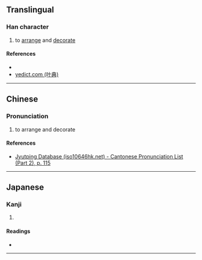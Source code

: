 {{character info/new}}
==Translingual==

===Han character===
{{Han char|rn=64|rad=手|as=08|sn=11|four=|canj=QMLB|ids=⿰扌兩}}

# to [[arrange]] and [[decorate]]

====References====
* {{Han ref|kx=0438.040|dkj=12266|dj=0788.020|hdz=31892.100|uh=639A|ud=25498}}
* [http://yedict.com/htm/63/639A.htm yedict.com (叶典)]

----

==Chinese==

===Pronunciation===
{{zh-pron
|m=liǎng,nì,niè
|c=loeng5
}}

# to arrange and decorate

====References====
* [http://www.iso10646hk.net/jp/document/download.jsp Jyutping Database (iso10646hk.net) - Cantonese Pronunciation List (Part 2), p. 115]

----

==Japanese==

===Kanji===
{{ja-kanji|grade=|rs=手08}}

# {{defn|lang=ja|sort=手08}}

====Readings====
* {{ja-readings|on=[[りょう]] (ryō)|kun=[[かざる]] (kazaru)}}

----
